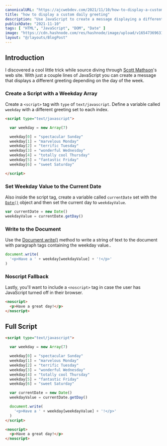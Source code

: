 ```yaml
---
canonicalURL: "https://ajcwebdev.com/2021/11/10/how-to-display-a-custom-daily-greeting/"
title: "how to display a custom daily greeting"
description: "Use JavaScript to create a message displaying a different greeting depending on the day of the week."
publishDate: "2021-11-10"
tags: [ "HTML", "JavaScript", "DOM", "Date" ]
image: "https://cdn.hashnode.com/res/hashnode/image/upload/v1654736963103/D3mX5clis.jpeg"
layout: "@/layouts/BlogPost"
---
```


## Introduction

I discovered a cool little trick while source diving through [Scott Mathson](https://scottmathson.com/)'s web site. With just a couple lines of JavaScript you can create a message that displays a different greeting depending on the day of the week.

### Create a Script with a Weekday Array

Create a `<script>` tag with `type` of `text/javascript`. Define a variable called `weekday` with a different greeting set to each index.

```html
<script type="text/javascript">

  var weekday = new Array(7)

  weekday[0] = "spectacular Sunday"
  weekday[1] = "marvelous Monday"
  weekday[2] = "terrific Tuesday"
  weekday[3] = "wonderful Wednesday"
  weekday[4] = "totally cool Thursday"
  weekday[5] = "fantastic Friday"
  weekday[6] = "sweet Saturday"

</script>
```

### Set Weekday Value to the Current Date

Also inside the script tag, create a variable called `currentDate` set with the [`Date()`](https://developer.mozilla.org/en-US/docs/Web/JavaScript/Reference/Global_Objects/Date) object and then set the current day to `weekdayValue`.

```javascript
var currentDate = new Date()
weekdayValue = currentDate.getDay()
```

### Write to the Document

Use the [Document.write()](https://developer.mozilla.org/en-US/docs/Web/API/Document/write) method to write a string of text to the document with paragraph tags containing the weekday value..

```javascript
document.write(
  '<p>Have a ' + weekday[weekdayValue] + '!</p>'
)
```

### Noscript Fallback

Lastly, you'll want to include a `<noscript>` tag in case the user has JavaScript turned off in their browser.

```html
<noscript>
  <p>Have a great day!</p>
</noscript>
```

## Full Script

```html
<script type="text/javascript">

  var weekday = new Array(7)

  weekday[0] = "spectacular Sunday"
  weekday[1] = "marvelous Monday"
  weekday[2] = "terrific Tuesday"
  weekday[3] = "wonderful Wednesday"
  weekday[4] = "totally cool Thursday"
  weekday[5] = "fantastic Friday"
  weekday[6] = "sweet Saturday"

  var currentDate = new Date()
  weekdayValue = currentDate.getDay()

  document.write(
    '<p>Have a ' + weekday[weekdayValue] + '!</p>'
  )
</script>

<noscript>
  <p>Have a great day!</p>
</noscript>
```